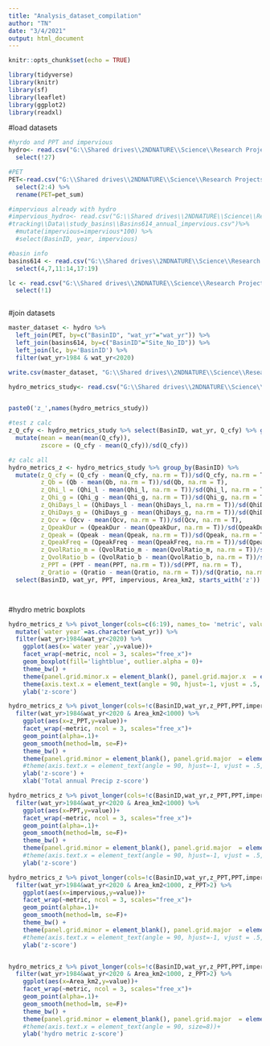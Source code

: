 ```yaml
---
title: "Analysis_dataset_compilation"
author: "TN"
date: "3/4/2021"
output: html_document
---
```


```r
knitr::opts_chunk$set(echo = TRUE)
```

```r
library(tidyverse)
library(knitr)
library(sf)
library(leaflet)
library(ggplot2)
library(readxl)
```


#load datasets
```r
#hyrdo and PPT and impervious
hydro<- read.csv("G:\\Shared drives\\2NDNATURE\\Science\\Research Projects\\TNC Urban Greeness Tracking\\Data\\Hydro_data\\hydro_metrics_study_614basins_mar4.csv") %>%
  select(!27)

#PET
PET<-read.csv("G:\\Shared drives\\2NDNATURE\\Science\\Research Projects\\TNC Urban Greeness Tracking\\Data\\Hydro_data\\PETannual.csv")%>%
  select(2:4) %>%
  rename(PET=pet_sum)

#impervious already with hydro
#impervious_hydro<- read.csv("G:\\Shared drives\\2NDNATURE\\Science\\Research Projects\\TNC Urban Greeness 
#tracking\\Data\\study_basins\\Basins614_annual_impervious.csv")%>%
  #mutate(impervious=impervious*100) %>%
  #select(BasinID, year, impervious)

#basin info
basins614 <- read.csv("G:\\Shared drives\\2NDNATURE\\Science\\Research Projects\\TNC Urban Greeness Tracking\\Data\\study_basins\\basins614_summary_mar4.csv") %>%
  select(4,7,11:14,17:19)

lc <- read.csv("G:\\Shared drives\\2NDNATURE\\Science\\Research Projects\\TNC Urban Greeness Tracking\\Data\\study_basins\\Basin614_Landcover_summaries.csv") %>%
  select(!1)



```

#join datasets
```r
master_dataset <- hydro %>% 
  left_join(PET, by=c("BasinID", "wat_yr"="wat_yr")) %>%
  left_join(basins614, by=c("BasinID"="Site_No_ID")) %>%
  left_join(lc, by='BasinID') %>%
  filter(wat_yr>1984 & wat_yr<2020)

write.csv(master_dataset, "G:\\Shared drives\\2NDNATURE\\Science\\Research Projects\\TNC Urban Greeness Tracking\\Data\\Analysis_ready_data\\master_dataset_mar4.csv")
```

```r
hydro_metrics_study<- read.csv("G:\\Shared drives\\2NDNATURE\\Science\\Research Projects\\TNC Urban Greeness Tracking\\Data\\Hydro_data\\hydro_metrics_study_614basins_mar4.csv") 


paste0('z_',names(hydro_metrics_study))

#test z calc
z_Q_cfy <- hydro_metrics_study %>% select(BasinID, wat_yr, Q_cfy) %>% group_by(BasinID) %>%
  mutate(mean = mean(mean(Q_cfy)),
         zscore = (Q_cfy - mean(Q_cfy))/sd(Q_cfy))

#z calc all
hydro_metrics_z <- hydro_metrics_study %>% group_by(BasinID) %>%
  mutate(z_Q_cfy = (Q_cfy - mean(Q_cfy, na.rm = T))/sd(Q_cfy, na.rm = T),
         z_Qb = (Qb - mean(Qb, na.rm = T))/sd(Qb, na.rm = T),
         z_Qhi_l = (Qhi_l - mean(Qhi_l, na.rm = T))/sd(Qhi_l, na.rm = T),
         z_Qhi_g = (Qhi_g - mean(Qhi_g, na.rm = T))/sd(Qhi_g, na.rm = T),
         z_QhiDays_l = (QhiDays_l - mean(QhiDays_l, na.rm = T))/sd(QhiDays_l, na.rm = T),
         z_QhiDays_g = (QhiDays_g - mean(QhiDays_g, na.rm = T))/sd(QhiDays_g, na.rm = T),
         z_Qcv = (Qcv - mean(Qcv, na.rm = T))/sd(Qcv, na.rm = T),
         z_QpeakDur = (QpeakDur - mean(QpeakDur, na.rm = T))/sd(QpeakDur, na.rm = T),
         z_Qpeak = (Qpeak - mean(Qpeak, na.rm = T))/sd(Qpeak, na.rm = T),
         z_QpeakFreq = (QpeakFreq - mean(QpeakFreq, na.rm = T))/sd(QpeakFreq, na.rm = T),
         z_QvolRatio_m = (QvolRatio_m - mean(QvolRatio_m, na.rm = T))/sd(QvolRatio_m, na.rm = T),
         z_QvolRatio_b = (QvolRatio_b - mean(QvolRatio_b, na.rm = T))/sd(QvolRatio_b, na.rm = T),
         z_PPT = (PPT - mean(PPT, na.rm = T))/sd(PPT, na.rm = T),
         z_Qratio = (Qratio - mean(Qratio, na.rm = T))/sd(Qratio, na.rm = T)) %>%
  select(BasinID, wat_yr, PPT, impervious, Area_km2, starts_with('z'))




```

#hydro metric boxplots
```r

hydro_metrics_z %>% pivot_longer(cols=c(6:19), names_to= 'metric', values_to='value') %>%
  mutate(`water year`=as.character(wat_yr)) %>%
  filter(wat_yr>1984&wat_yr<2020) %>%
    ggplot(aes(x=`water year`,y=value))+
    facet_wrap(~metric, ncol = 3, scales="free_x")+
    geom_boxplot(fill='lightblue', outlier.alpha = 0)+
    theme_bw() +
    theme(panel.grid.minor.x = element_blank(), panel.grid.major.x  = element_blank())+
    theme(axis.text.x = element_text(angle = 90, hjust=-1, vjust = .5, size=6))+
    ylab('z-score')

```



```r

hydro_metrics_z %>% pivot_longer(cols=!c(BasinID,wat_yr,z_PPT,PPT,impervious,Area_km2), names_to= 'metric', values_to='value') %>%
  filter(wat_yr>1984&wat_yr<2020 & Area_km2<1000) %>%
    ggplot(aes(x=z_PPT,y=value))+
    facet_wrap(~metric, ncol = 3, scales="free_x")+
    geom_point(alpha=.1)+
    geom_smooth(method=lm, se=F)+
    theme_bw() +
    theme(panel.grid.minor = element_blank(), panel.grid.major  = element_blank())+
    #theme(axis.text.x = element_text(angle = 90, hjust=-1, vjust = .5, size=6))+
    ylab('z-score') +
    xlab('Total annual Precip z-score')

hydro_metrics_z %>% pivot_longer(cols=!c(BasinID,wat_yr,z_PPT,PPT,impervious,Area_km2), names_to= 'metric', values_to='value') %>%
  filter(wat_yr>1984&wat_yr<2020 & Area_km2<1000) %>%
    ggplot(aes(x=PPT,y=value))+
    facet_wrap(~metric, ncol = 3, scales="free_x")+
    geom_point(alpha=.1)+
    geom_smooth(method=lm, se=F)+
    theme_bw() +
    theme(panel.grid.minor = element_blank(), panel.grid.major  = element_blank())+
    #theme(axis.text.x = element_text(angle = 90, hjust=-1, vjust = .5, size=6))+
    ylab('z-score')

hydro_metrics_z %>% pivot_longer(cols=!c(BasinID,wat_yr,z_PPT,PPT,impervious,Area_km2), names_to= 'metric', values_to='value') %>%
  filter(wat_yr>1984&wat_yr<2020 & Area_km2<1000, z_PPT>2) %>%
    ggplot(aes(x=impervious,y=value))+
    facet_wrap(~metric, ncol = 3, scales="free_x")+
    geom_point(alpha=.1)+
    geom_smooth(method=lm, se=F)+
    theme_bw() +
    theme(panel.grid.minor = element_blank(), panel.grid.major  = element_blank())+
    #theme(axis.text.x = element_text(angle = 90, hjust=-1, vjust = .5, size=6))+
    ylab('z-score')


hydro_metrics_z %>% pivot_longer(cols=!c(BasinID,wat_yr,z_PPT,PPT,impervious,Area_km2), names_to= 'metric', values_to='value') %>%
  filter(wat_yr>1984&wat_yr<2020 & Area_km2<1000, z_PPT>2) %>%
    ggplot(aes(x=Area_km2,y=value))+
    facet_wrap(~metric, ncol = 3, scales="free_x")+
    geom_point(alpha=.1)+
    geom_smooth(method=lm, se=F)+
    theme_bw() +
    theme(panel.grid.minor = element_blank(), panel.grid.major  = element_blank())+
    #theme(axis.text.x = element_text(angle = 90, size=8))+
    ylab('hydro metric z-score')
```



